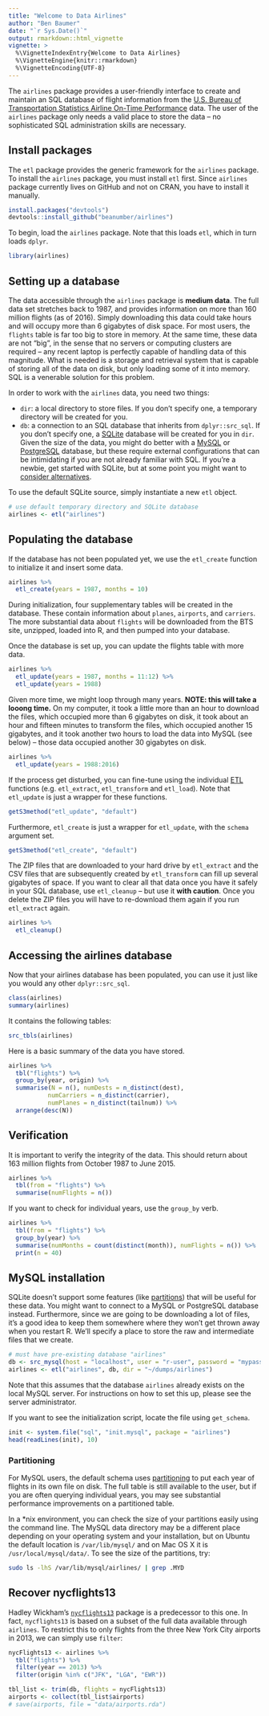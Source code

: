```yaml
---
title: "Welcome to Data Airlines"
author: "Ben Baumer"
date: "`r Sys.Date()`"
output: rmarkdown::html_vignette
vignette: >
  %\VignetteIndexEntry{Welcome to Data Airlines}
  %\VignetteEngine{knitr::rmarkdown}
  %\VignetteEncoding{UTF-8}
---
```


The `airlines` package provides a user-friendly interface to create and maintain an SQL database of flight information from the [U.S. Bureau of Transportation Statistics Airline On-Time Performance](http://www.transtats.bts.gov/DatabaseInfo.asp?DB_ID=120&Link=0) data. The user of the `airlines` package only needs a valid place to store the data -- no sophisticated SQL administration skills are necessary. 

## Install packages

The `etl` package provides the generic framework for the `airlines` package. To install the `airlines` package, you must install `etl` first. Since `airlines` package currently lives on GitHub and not on CRAN, you have to install it manually. 

```r
install.packages("devtools")
devtools::install_github("beanumber/airlines")
```

To begin, load the `airlines` package. Note that this loads `etl`, which in turn loads `dplyr`. 

```r
library(airlines)
```

## Setting up a database

The data accessible through the `airlines` package is **medium data**. The full data set stretches back to 1987, and provides information on more than 160 million flights (as of 2016). Simply downloading this data could take hours and will occupy more than 6 gigabytes of disk space. For most users, the `flights` table is far too big to store in memory. At the same time, these data are not "big", in the sense that no servers or computing clusters are required -- any recent laptop is perfectly capable of handling data of this magnitude. What is needed is a storage and retrieval system that is capable of storing all of the data on disk, but only loading some of it into memory. SQL is a venerable solution for this problem. 

In order to work with the `airlines` data, you need two things:

+ `dir`: a local directory to store files. If you don't specify one, a temporary directory will be created for you.
+ `db`: a connection to an SQL database that inherits from `dplyr::src_sql`. If you don't specify one, a [SQLite](http://www.sqlite.org) database will be created for you in `dir`. Given the size of the data, you might do better with a [MySQL](http://www.mysql.com) or [PostgreSQL](http://www.postgresql.com) database, but these require external configurations that can be intimidating if you are not already familiar with SQL. If you're a newbie, get started with SQLite, but at some point you might want to [consider alternatives](https://www.sqlite.org/whentouse.html). 

To use the default SQLite source, simply instantiate a new `etl` object. 

```r
# use default temporary directory and SQLite database
airlines <- etl("airlines")
```

## Populating the database

If the database has not been populated yet, we use the `etl_create` function to initialize it and insert some data. 

```r
airlines %>%
  etl_create(years = 1987, months = 10)
```

During initialization, four supplementary tables will be created in the database. These contain information about `planes`, `airports`, and `carriers`. The more substantial data about `flights` will be downloaded from the BTS site, unzipped, loaded into R, and then pumped into your database. 

Once the database is set up, you can update the flights table with more data.  

```r
airlines %>%
  etl_update(years = 1987, months = 11:12) %>%
  etl_update(years = 1988)
```

Given more time, we might loop through many years. **NOTE: this will take a looong time.** On my computer, it took a little more than an hour to download the files, which occupied more than 6 gigabytes on disk, it took about an hour and fifteen minutes to transform the files, which occupied another 15 gigabytes, and it took another two hours to load the data into MySQL (see below) -- those data occupied another 30 gigabytes on disk. 

```r
airlines %>%
  etl_update(years = 1988:2016)
```

If the process get disturbed, you can fine-tune using the individual [ETL](https://github.com/beanumber/etl/blob/master/README.md) functions (e.g. `etl_extract`, `etl_transform` and `etl_load`). Note that `etl_update` is just a wrapper for these functions.

```r
getS3method("etl_update", "default")
```

Furthermore, `etl_create` is just a wrapper for `etl_update`, with the `schema` argument set.

```r
getS3method("etl_create", "default")
```

The ZIP files that are downloaded to your hard drive by `etl_extract` and the CSV files that are subsequently created by `etl_transform` can fill up several gigabytes of space. If you want to clear all that data once you have it safely in your SQL database, use `etl_cleanup` -- but use it **with caution**. Once you delete the ZIP files you will have to re-download them again if you run `etl_extract` again. 

```r
airlines %>%
  etl_cleanup()
```

## Accessing the airlines database

Now that your airlines database has been populated, you can use it just like you would any other `dplyr::src_sql`. 

```r
class(airlines)
summary(airlines)
```

It contains the following tables:

```r
src_tbls(airlines)
```

Here is a basic summary of the data you have stored. 

```r
airlines %>%
  tbl("flights") %>%
  group_by(year, origin) %>%
  summarise(N = n(), numDests = n_distinct(dest), 
           numCarriers = n_distinct(carrier), 
           numPlanes = n_distinct(tailnum)) %>%
  arrange(desc(N))
```


## Verification

It is important to verify the integrity of the data. This should return about 163 million flights from October 1987 to June 2015. 

```r
airlines %>%
  tbl(from = "flights") %>%
  summarise(numFlights = n())
```

If you want to check for individual years, use the `group_by` verb. 

```r
airlines %>%
  tbl(from = "flights") %>%
  group_by(year) %>%
  summarise(numMonths = count(distinct(month)), numFlights = n()) %>%
  print(n = 40)
```

## MySQL installation

SQLite doesn't support some features (like [partitions](https://en.wikipedia.org/wiki/Partition_(database))) that will be useful for these data. You might want to connect to a MySQL or PostgreSQL database instead. Furthermore, since we are going to be downloading a lot of files, it's a good idea to keep them somewhere where they won't get thrown away when you restart R. We'll specify a place to store the raw and intermediate files that we create.

```r
# must have pre-existing database "airlines"
db <- src_mysql(host = "localhost", user = "r-user", password = "mypass", dbname = "airlines")
airlines <- etl("airlines", db, dir = "~/dumps/airlines")
```

Note that this assumes that the database `airlines` already exists on the local MySQL server. For instructions on how to set this up, please see the server administrator. 


If you want to see the initialization script, locate the file using `get_schema`. 

```r
init <- system.file("sql", "init.mysql", package = "airlines")
head(readLines(init), 10)
```


### Partitioning

For MySQL users, the default schema uses [partitioning](https://dev.mysql.com/doc/refman/5.7/en/partitioning.html) to put each year of flights in its own file on disk. The full table is still available to the user, but if you are often querying individual years, you may see substantial performance improvements on a partitioned table. 

In a *nix environment, you can check the size of your partitions easily using the command line. The MySQL data directory may be a different place depending on your operating system and your installation, but on Ubuntu the default location is `/var/lib/mysql/` and on Mac OS X it is `/usr/local/mysql/data/`. To see the size of the partitions, try:

```bash
sudo ls -lhS /var/lib/mysql/airlines/ | grep .MYD
```

## Recover nycflights13

Hadley Wickham's [`nycflights13`](https://cran.r-project.org/web/packages/nycflights13/index.html) package is a predecessor to this one. In fact, `nycflights13` is based on a subset of the full data available through `airlines`. To restrict this to only flights from the three New York City airports in 2013, we can simply use `filter`:

```r
nycFlights13 <- airlines %>%
  tbl("flights") %>%
  filter(year == 2013) %>%
  filter(origin %in% c("JFK", "LGA", "EWR"))

tbl_list <- trim(db, flights = nycFlights13)
airports <- collect(tbl_list$airports)
# save(airports, file = "data/airports.rda")
```
